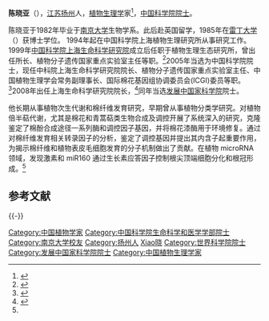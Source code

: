 '''陈晓亚'''（{{bd|1955年|8月|||catIdx=Chen陈}}），[[江苏|江苏]][[扬州|扬州]]人，[[植物生理學|植物生理学]]家<ref name=":0">{{Cite web|url=http://sourcedb.sibs.cas.cn/zw/rck/200906/t20090629_1856180.html|title=陈晓亚----国科学院上海生命科学研究院|accessdate=2018-03-25|work=sourcedb.sibs.cas.cn|archive-url=https://web.archive.org/web/20180531040332/http://sourcedb.sibs.cas.cn/zw/rck/200906/t20090629_1856180.html|archive-date=2018-05-31|dead-url=yes}}</ref>，[[中国科学院院士|中国科学院院士]]。

陈晓亚于1982年毕业于[[南京大学|南京大学]]生物学系。此后赴英国留学，1985年在[[雷丁大学|雷丁大学]]（{{Lang-en|University of Reading}}）获博士学位。 1994年起在中国科学院上海植物生理研究所从事研究工作。1999年[[中国科学院上海生命科学研究院|中国科学院上海生命科学研究院]]成立后任职于植物生理生态研究所，曾出任所长、植物分子遗传国家重点实验室主任等职。<ref name="hlhl">{{cite web|url=http://www.hlhl.org.cn/news/findnews/showsub.asp?id=920|title=陈晓亚|publisher=何梁何利基金|accessdate=2011-11-05|archive-date=2018-03-25|archive-url=https://web.archive.org/web/20180325233607/http://www.hlhl.org.cn/news/findnews/showsub.asp?id=920|dead-url=no}}</ref>2005年当选为中国科学院院士，现任中科院上海生命科学研究院院长、植物分子遗传国家重点实验室主任、中国植物生理学会常务副理事长、国际棉花基因组协调委员会(ICGI)委员等职。 <ref>{{Cite web|url=http://www.scpsrc.ac.cn/pi_chenxiaoya.asp|title=中科院上海辰山植物科学研究中心|accessdate=2018-03-25|work=www.scpsrc.ac.cn|archive-url=https://web.archive.org/web/20180325233444/http://www.scpsrc.ac.cn/pi_chenxiaoya.asp|archive-date=2018-03-25|dead-url=yes}}</ref>2008年出任上海生命科学研究院院长，<ref>{{cite web|url=http://www.oldcas.cn/www.cst.sh.cn/view.do-id=19823.htm|title=关于陈晓亚等同志职务任免的通知|publisher=中国科学院上海分院}}{{dead link|date=2018年5月 |bot=InternetArchiveBot |fix-attempted=yes }}</ref>同年当选[[发展中国家科学院|发展中国家科学院]]院士。

他长期从事植物次生代谢和棉纤维发育研究，早期曾从事植物分类学研究。对植物倍半萜代谢，尤其是棉花和青蒿萜类生物合成及调控开展了系统深入的研究，克隆鉴定了棉酚合成途径一系列酶和调控因子基因，并将棉花漆酶用于环境修复。通过对棉纤维发育相关转录因子的分析，鉴定了调控基因并提出其内含子起重要作用，为揭示棉纤维和植物表皮毛细胞发育的分子机制做出了贡献。在植物 microRNA 领域，发现激素和 miR160 通过生长素应答因子控制根尖顶端细胞分化和根冠形成。<ref name=":0" />

==参考文献==
{{Reflist}}

{{-}}
{{中国科学院生命科学和医学学部院士}}
{{Authority control}}
{{DEFAULTSORT:Chen陈}}
[[Category:中国植物学家|Category:中国植物学家]]
[[Category:中国科学院生命科学和医学学部院士|Category:中国科学院生命科学和医学学部院士]]
[[Category:南京大学校友|Category:南京大学校友]]
[[Category:扬州人|Category:扬州人]]
[[Category:陈姓|Xiao晓]]
[[Category:世界科学院院士|Category:世界科学院院士]]
[[Category:发展中国家科学院院士|Category:发展中国家科学院院士]]
[[Category:中国植物生理学家|Category:中国植物生理学家]]